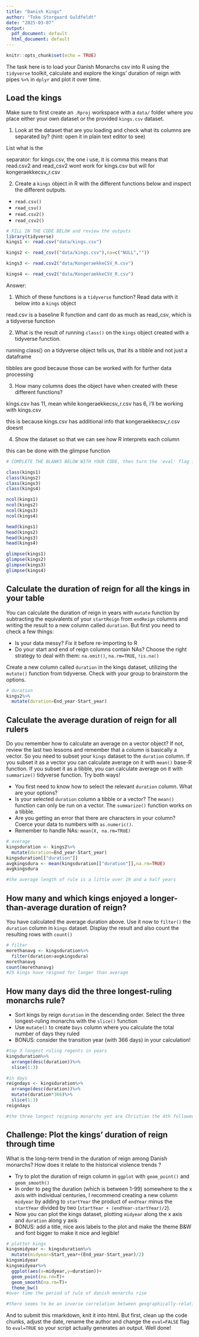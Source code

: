 ---
title: "Danish Kings"
author: "Toke Storgaard Guldfeldt"
date: "2025-03-07"
output:
  pdf_document: default
  html_document: default
---

```{r setup, include=FALSE}
knitr::opts_chunk$set(echo = TRUE)
```


The task here is to load your Danish Monarchs csv into R using the `tidyverse` toolkit, calculate and explore the kings' duration of reign with pipes `%>%` in `dplyr` and plot it over time.

## Load the kings

Make sure to first create an  `.Rproj` workspace with a `data/` folder where you place either your own dataset or the provided `kings.csv` dataset. 

1. Look at the dataset that are you loading and check what its columns are separated by? (hint: open it in plain text editor to see)

List what is the

separator: for kings.csv, the one i use, it is comma
this means that read.csv2 and read_csv2 wont work for kings.csv but will for kongeraekkecsv_r.csv

2. Create a `kings` object in R with the different functions below and inspect the different outputs.
-  `read.csv()`
-  `read_csv()`
-  `read.csv2()` 
-  `read_csv2()`
```{r eval=TRUE}
# FILL IN THE CODE BELOW and review the outputs
library(tidyverse)
kings1 <- read.csv("data/kings.csv")

kings2 <- read_csv(("data/kings.csv"),na=c("NULL",""))

kings3 <- read.csv2("data/KongeraekkeCSV_R.csv")

kings4 <- read_csv2("data/KongeraekkeCSV_R.csv")
```
Answer: 

1. Which of these functions is a `tidyverse` function? Read data with it below into a `kings` object

read.csv is a baseline R function and cant do as much as read_csv, which is a tidyverse function

2. What is the result of running `class()` on the `kings` object created with a tidyverse function.

running class() on a tidyverse object tells us, that its a tibble and not just a dataframe

tibbles are good because those can be worked with for further data processing

3. How many columns does the object have when created with these different functions?

kings.csv has 11, mean while kongeraekkecsv_r.csv has 6, i'll be working with kings.csv

this is because kings.csv has additional info that kongeraekkecsv_r.csv doesnt

4. Show the dataset so that we can see how R interprets each column

this can be done with the glimpse function

```{r eval = TRUE}
# COMPLETE THE BLANKS BELOW WITH YOUR CODE, then turn the 'eval' flag in this chunk to TRUE.

class(kings1)
class(kings2)
class(kings3)
class(kings4)

ncol(kings1)
ncol(kings2)
ncol(kings3)
ncol(kings4)

head(kings1)
head(kings2)
head(kings3)
head(kings4)

glimpse(kings1)
glimpse(kings2)
glimpse(kings3)
glimpse(kings4)

```


## Calculate the duration of reign for all the kings in your table
You can calculate the duration of reign in years with `mutate` function by subtracting the equivalents of your `startReign` from `endReign` columns and writing the result to a new column called `duration`. But first you need to check a few things:

* Is your data messy? Fix it before re-importing to R
* Do your start and end of reign columns contain NAs? Choose the right strategy to deal with them: `na.omit()`, `na.rm=TRUE`, `!is.na()`


Create a new column called  `duration` in the kings dataset, utilizing the `mutate()` function from tidyverse. Check with your group to brainstorm the options.

```{r}
# duration
kings2%>%
  mutate(duration=End_year-Start_year)

```

## Calculate the average duration of reign for all rulers
Do you remember how to calculate an average on a vector object? If not, review the last two lessons and remember that a column is basically a vector. So you need to subset your `kings` dataset to the `duration` column. If you subset it as a vector you can calculate average on it with `mean()` base-R function. If you subset it as a tibble, you can calculate average on it with `summarize()` tidyverse function. Try both ways!

* You first need to know how to select the relevant `duration` column. What are your options?
* Is your selected `duration` column a tibble or a vector? The `mean()` function can only be run on a vector. The `summarize()` function works on a tibble.
* Are you getting an error that there are characters in your column? Coerce your data to numbers with `as.numeric()`.
* Remember to handle NAs: `mean(X, na.rm=TRUE)`


```{r}
# average
kingsduration <- kings2%>%
  mutate(duration=End_year-Start_year)
kingsduration[["duration"]]
avgkingsdura <- mean(kingsduration[["duration"]],na.rm=TRUE)
avgkingsdura

#the average length of rule is a little over 19 and a half years

```

## How many and which kings enjoyed a longer-than-average duration of reign?

You have calculated the average duration above. Use it now to `filter()` the `duration` column in  `kings` dataset. Display the result and also  count the resulting rows with `count()`

```{r}
# filter
morethanavg <- kingsduration%>%
  filter(duration>avgkingsdura)
morethanavg
count(morethanavg)
#25 kings have reigned for longer than average
```


## How many days did the three longest-ruling monarchs rule? 

* Sort kings by reign `duration` in the descending order. Select the three longest-ruling monarchs with the `slice()` function
* Use `mutate()` to create `Days` column where you calculate the total number of days they ruled
* BONUS: consider the transition year (with 366 days) in your calculation!

```{r}
#top 3 longest ruling regents in years
kingsduration%>%
  arrange(desc(duration))%>%
  slice(1:3)

#in days
reigndays <- kingsduration%>%
  arrange(desc(duration))%>%
  mutate(duration*366)%>%
  slice(1:3)
reigndays

#the three longest reigning monarchs yet are Christian the 4th followed by Margrethe the 2nd and followed by Erik of Pommern
```


## Challenge: Plot the kings' duration of reign through time

What is the long-term trend in the duration of reign among Danish monarchs? How does it relate to the historical violence trends ? 

* Try to plot the duration of reign column in `ggplot` with `geom_point()` and  `geom_smooth()`
* In order to peg the duration (which is between 1-99) somewhere to the x axis with individual centuries, I recommend creating a new column `midyear` by adding to `startYear` the product of `endYear` minus the `startYear` divided by two (`startYear + (endYear-startYear)/2`).
* Now you can plot the kings dataset, plotting `midyear` along the x axis and `duration` along y axis
* BONUS: add a title, nice axis labels to the plot and make the theme B&W and font bigger to make it nice and legible!

```{r}
# plottet kings
kingsmidyear <- kingsduration%>%
  mutate(midyear=Start_year+(End_year-Start_year)/2)
kingsmidyear
kingsmidyear%>%
  ggplot(aes(x=midyear,y=duration))+
  geom_point(na.rm=T)+
  geom_smooth(na.rm=T)+
  theme_bw()
#over time the period of rule of danish monarchs rise

#there seems to be an inverse correlation between geographically-relative violence and duration of reign
```

And to submit this rmarkdown, knit it into html. But first, clean up the code chunks, adjust the date, rename the author and change the `eval=FALSE` flag to `eval=TRUE` so your script actually generates an output.
Well done!


